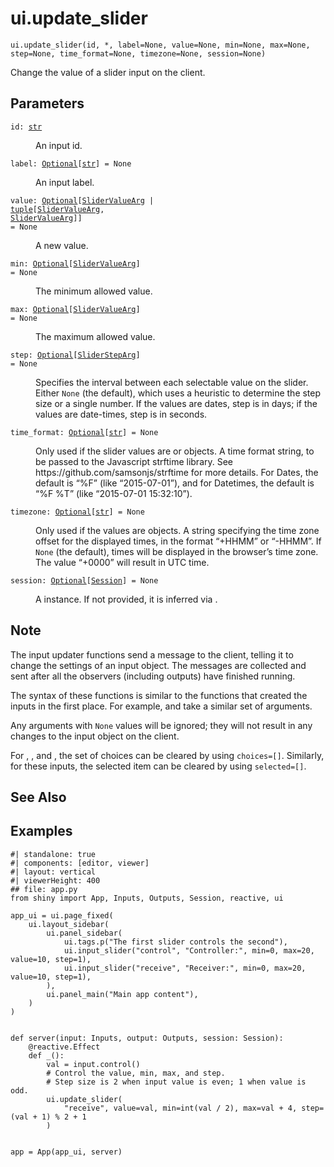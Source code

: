 # ui.update_slider { #shiny.ui.update_slider }

`ui.update_slider(id, *, label=None, value=None, min=None, max=None, step=None, time_format=None, timezone=None, session=None)`

Change the value of a slider input on the client.

## Parameters

<code><span class="parameter-name">id</span><span class="parameter-annotation-sep">:</span> <span class="parameter-annotation">[str](`str`)</span></code>

:   An input id.

<code><span class="parameter-name">label</span><span class="parameter-annotation-sep">:</span> <span class="parameter-annotation">[Optional](`typing.Optional`)\[[str](`str`)\]</span> <span class="parameter-default-sep">=</span> <span class="parameter-default">None</span></code>

:   An input label.

<code><span class="parameter-name">value</span><span class="parameter-annotation-sep">:</span> <span class="parameter-annotation">[Optional](`typing.Optional`)\[[SliderValueArg](`shiny.ui._input_slider.SliderValueArg`) \| [tuple](`tuple`)\[[SliderValueArg](`shiny.ui._input_slider.SliderValueArg`), [SliderValueArg](`shiny.ui._input_slider.SliderValueArg`)\]\]</span> <span class="parameter-default-sep">=</span> <span class="parameter-default">None</span></code>

:   A new value.

<code><span class="parameter-name">min</span><span class="parameter-annotation-sep">:</span> <span class="parameter-annotation">[Optional](`typing.Optional`)\[[SliderValueArg](`shiny.ui._input_slider.SliderValueArg`)\]</span> <span class="parameter-default-sep">=</span> <span class="parameter-default">None</span></code>

:   The minimum allowed value.

<code><span class="parameter-name">max</span><span class="parameter-annotation-sep">:</span> <span class="parameter-annotation">[Optional](`typing.Optional`)\[[SliderValueArg](`shiny.ui._input_slider.SliderValueArg`)\]</span> <span class="parameter-default-sep">=</span> <span class="parameter-default">None</span></code>

:   The maximum allowed value.

<code><span class="parameter-name">step</span><span class="parameter-annotation-sep">:</span> <span class="parameter-annotation">[Optional](`typing.Optional`)\[[SliderStepArg](`shiny.ui._input_slider.SliderStepArg`)\]</span> <span class="parameter-default-sep">=</span> <span class="parameter-default">None</span></code>

:   Specifies the interval between each selectable value on the slider. Either
    ``None`` (the default), which uses a heuristic to determine the step size or a
    single number. If the values are dates, step is in days; if the values are
    date-times, step is in seconds.

<code><span class="parameter-name">time_format</span><span class="parameter-annotation-sep">:</span> <span class="parameter-annotation">[Optional](`typing.Optional`)\[[str](`str`)\]</span> <span class="parameter-default-sep">=</span> <span class="parameter-default">None</span></code>

:   Only used if the slider values are [](:class:`~datetime.date`) or
    [](:class:`~datetime.datetime`) objects. A time format string, to be passed to the
    Javascript strftime library. See https://github.com/samsonjs/strftime for more
    details. For Dates, the default is "%F" (like "2015-07-01"), and for Datetimes,
    the default is "%F %T" (like "2015-07-01 15:32:10").

<code><span class="parameter-name">timezone</span><span class="parameter-annotation-sep">:</span> <span class="parameter-annotation">[Optional](`typing.Optional`)\[[str](`str`)\]</span> <span class="parameter-default-sep">=</span> <span class="parameter-default">None</span></code>

:   Only used if the values are [](:class:`~datetime.datetime`) objects. A string
    specifying the time zone offset for the displayed times, in the format "+HHMM"
    or "-HHMM". If ``None`` (the default), times will be displayed in the browser's
    time zone. The value "+0000" will result in UTC time.

<code><span class="parameter-name">session</span><span class="parameter-annotation-sep">:</span> <span class="parameter-annotation">[Optional](`typing.Optional`)\[[Session](`shiny.session.Session`)\]</span> <span class="parameter-default-sep">=</span> <span class="parameter-default">None</span></code>

:   A [](:class:`~shiny.Session`) instance. If not provided, it is inferred via
    [](:func:`~shiny.session.get_current_session`).

## Note


The input updater functions send a message to the client, telling it to change the
settings of an input object. The messages are collected and sent after all the
observers (including outputs) have finished running.

The syntax of these functions is similar to the functions that created the inputs in
the first place. For example, [](:func:`~shiny.ui.input_numeric`) and
[](:func:`~shiny.ui.update_numeric`) take a similar set of arguments.

Any arguments with ``None`` values will be ignored; they will not result in any
changes to the input object on the client.

For [](:func:`~update_radio_buttons`), [](:func:`~update_checkbox_group`), and
[](:func:`~update_select`), the set of choices can be cleared by using ``choices=[]``.
Similarly, for these inputs, the selected item can be cleared by using
`selected=[]`.




## See Also

[](:func:`~shiny.ui.input_slider`)

## Examples


```shinylive-python
#| standalone: true
#| components: [editor, viewer]
#| layout: vertical
#| viewerHeight: 400
## file: app.py
from shiny import App, Inputs, Outputs, Session, reactive, ui

app_ui = ui.page_fixed(
    ui.layout_sidebar(
        ui.panel_sidebar(
            ui.tags.p("The first slider controls the second"),
            ui.input_slider("control", "Controller:", min=0, max=20, value=10, step=1),
            ui.input_slider("receive", "Receiver:", min=0, max=20, value=10, step=1),
        ),
        ui.panel_main("Main app content"),
    )
)


def server(input: Inputs, output: Outputs, session: Session):
    @reactive.Effect
    def _():
        val = input.control()
        # Control the value, min, max, and step.
        # Step size is 2 when input value is even; 1 when value is odd.
        ui.update_slider(
            "receive", value=val, min=int(val / 2), max=val + 4, step=(val + 1) % 2 + 1
        )


app = App(app_ui, server)

```

